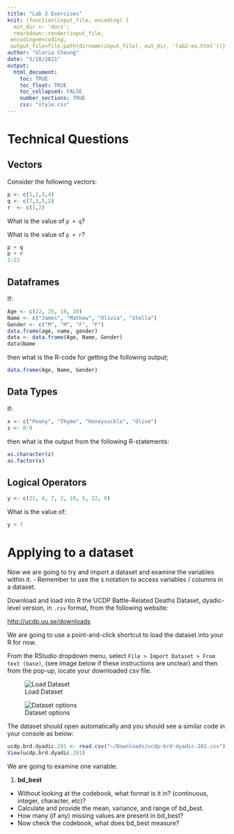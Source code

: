```yaml
---
title: "Lab 2 Exercises"
knit: (function(input_file, encoding) {
  out_dir <- 'docs';
  rmarkdown::render(input_file,
 encoding=encoding,
 output_file=file.path(dirname(input_file), out_dir, 'lab2-ex.html'))})
author: "Gloria Cheung"
date: "5/18/2021"
output: 
  html_document:
    toc: TRUE
    toc_float: TRUE
    toc_collapsed: FALSE
    number_sections: TRUE
    css: "style.css"
---
```


# Technical Questions

## Vectors 

Consider the following vectors: 

```r
p <- c(1,2,3,4)
q <- c(7,3,5,2)
r  <- c(1,2)
```

What is the value of `p + q`? 

What is the value of `p + r`?

```r
p + q
p + r
1:12
```


## Dataframes

If:
```r
Age <- c(22, 25, 18, 20)
Name <- c("James", "Mathew", "Olivia", "Stella")
Gender <- c("M", "M", "F", "F")
data.frame(age, name, gender)
data <- data.frame(Age, Name, Gender)
data$Name
```

then what is the R-code for getting the following output;

```r
data.frame(Age, Name, Gender)
```

## Data Types

If: 

```r
x <- c("Peony", "Thyme", "Honeysuckle", "Olive")
z <- 0:9
```

then what is the output from the following R-statements:

```r
as.character(z)
as.factor(x)
```

## Logical Operators

```r
y <- c(21, 4, 7, 2, 10, 5, 12, 6)
```

What is the value of: 

```r
y < 7
```

# Applying to a dataset

Now we are going to try and import a dataset and examine the variables within it. 
- Remember to use the `$` notation to access variables / columns in a dataset. 

Download and load into R the UCDP Battle-Related Deaths Dataset, dyadic-level version, in `.csv` format, from the following website: 

[http://ucdp.uu.se/downloads](http://ucdp.uu.se/downloads)

We are going to use a point-and-click shortcut to load the dataset into your R for now. 

From the RStudio dropdown menu, select `File > Import Dataset > From text (base)`, (see image below if these instructions are unclear) and then from the pop-up, locate your downloaded csv file. 

![Load Dataset](load-dataset.png)

![Dataset options](dataset-options.png)

The dataset should open automatically and you should see a similar code in your console as below: 

```r
ucdp.brd.dyadic.201 <- read.csv("~/Downloads/ucdp-brd-dyadic-201.csv")
View(ucdp.brd.dyadic.201)
```

We are going to examine one variable: 

1. **bd_best**
  - Without looking at the codebook, what format is it in? (continuous, integer, character, etc)? 
  - Calculate and provide the mean, variance, and range of bd_best. 
  - How many (if any) missing values are present in bd_best? 
  - Now check the codebook, what does bd_best measure? 


